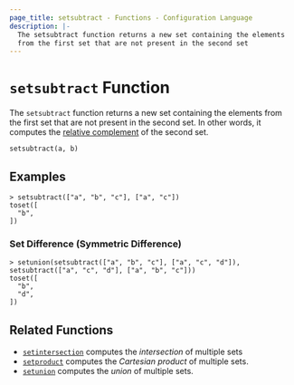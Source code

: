 ```yaml
---
page_title: setsubtract - Functions - Configuration Language
description: |-
  The setsubtract function returns a new set containing the elements
  from the first set that are not present in the second set
---
```


# `setsubtract` Function

The `setsubtract` function returns a new set containing the elements from the first set that are not present in the second set. In other words, it computes the
[relative complement](https://en.wikipedia.org/wiki/Complement_\(set_theory\)#Relative_complement) of the second set.

```hcl
setsubtract(a, b)
```

## Examples

```
> setsubtract(["a", "b", "c"], ["a", "c"])
toset([
  "b",
])
```

### Set Difference (Symmetric Difference)

```
> setunion(setsubtract(["a", "b", "c"], ["a", "c", "d"]), setsubtract(["a", "c", "d"], ["a", "b", "c"]))
toset([
  "b",
  "d",
])
```

## Related Functions

* [`setintersection`](/terraform/language/functions/setintersection) computes the _intersection_ of multiple sets
* [`setproduct`](/terraform/language/functions/setproduct) computes the _Cartesian product_ of multiple
  sets.
* [`setunion`](/terraform/language/functions/setunion) computes the _union_ of
  multiple sets.
